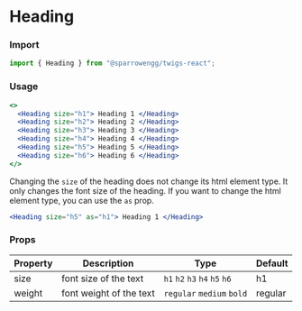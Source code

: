 # Heading

### Import

```jsx
import { Heading } from "@sparrowengg/twigs-react";
```

### Usage 
```jsx live
<>
  <Heading size="h1"> Heading 1 </Heading>
  <Heading size="h2"> Heading 2 </Heading>
  <Heading size="h3"> Heading 3 </Heading>
  <Heading size="h4"> Heading 4 </Heading>
  <Heading size="h5"> Heading 5 </Heading>
  <Heading size="h6"> Heading 6 </Heading>
</>
```

Changing the `size` of the heading does not change its html element type. It only changes the font size of the heading. If you want to change the html element type, you can use the `as` prop.

```jsx live
<Heading size="h5" as="h1"> Heading 1 </Heading>
```

### Props
| Property       | Description                                | Type                    | Default |
|----------------|--------------------------------------------|-------------------------|---------|
| size           | font size of the text                       | `h1` `h2` `h3` `h4` `h5` `h6`                   | h1      |
| weight           | font weight of the text                       | `regular` `medium` `bold`                   | regular      |
